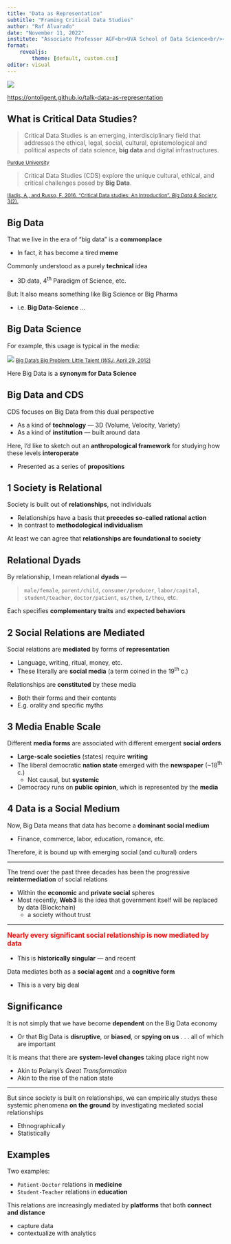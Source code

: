 ```yaml
---
title: "Data as Representation"
subtitle: "Framing Critical Data Studies"
author: "Raf Alvarado"
date: "November 11, 2022"
institute: "Associate Professor AGF<br>UVA School of Data Science<br/><b>Datapalooza 2022</b>"
format: 
    revealjs:
        theme: [default, custom.css]
editor: visual
---
```


![](images/qrcode_ontoligent.github.io.png){fig-align="center"}

::: center
<https://ontoligent.github.io/talk-data-as-representation>
:::

## What is Critical Data Studies?

> Critical Data Studies is an emerging, interdisciplinary field that addresses the ethical, legal, social, cultural, epistemological and political aspects of data science, **big data** and digital infrastructures.

<small>[Purdue University](https://www.purdue.edu/critical-data-studies/about.php)</small>

> Critical Data Studies (CDS) explore the unique cultural, ethical, and critical challenges posed by **Big Data**.

<small>[Iliadis, A., and Russo, F. 2016. "Critical Data studies: An Introduction". *Big Data & Society*, 3(2).](https://doi.org/10.1177/2053951716674238)</small>

## Big Data

That we live in the era of "big data" is a **commonplace**

-   In fact, it has become a tired **meme**

Commonly understood as a purely **technical** idea

-   3D data, 4^th^ Paradigm of Science, etc.

But: It also means something like Big Science or Big Pharma

-   i.e. **Big Data-Science** ...

## Big Data Science

For example, this usage is typical in the media:

![](images/wsj-big-data.jpg){.shadow} <small>[Big Data's Big Problem: Little Talent (*WSJ*, April 29, 2012)](https://www.wsj.com/articles/SB10001424052702304723304577365700368073674)</small>

Here Big Data is a **synonym for Data Science**

## Big Data and CDS

CDS focuses on Big Data from this dual perspective

-   As a kind of **technology** --- 3D (Volume, Velocity, Variety)
-   As a kind of **institution** --- built around data

Here, I'd like to sketch out an **anthropological framework** for studying how these levels **interoperate**

-   Presented as a series of **propositions**

## 1 Society is Relational

Society is built out of **relationships**, not individuals

-   Relationships have a basis that **precedes so-called rational action**
-   In contrast to **methodological individualism**

At least we can agree that **relationships are foundational to society**

## Relational Dyads

By relationship, I mean relational **dyads** ---

> `male/female`, `parent/child`, `consumer/producer`, `labor/capital`, `student/teacher`, `doctor/patient`, `us/them`, `I/thou`, etc.

Each specifies **complementary traits** and **expected behaviors**

## 2 Social Relations are Mediated

Social relations are **mediated** by forms of **representation**

-   Language, writing, ritual, money, etc.
-   These literally are **social media** (a term coined in the 19^th^ c.)

Relationships are **constituted** by these media

-   Both their forms and their contents
-   E.g. orality and specific myths

## 3 Media Enable Scale

Different **media forms** are associated with different emergent **social orders**

-   **Large-scale societies** (states) require **writing**
-   The liberal democratic **nation state** emerged with the **newspaper** (\~18^th^ c.)
    -   Not causal, but **systemic**
-   Democracy runs on **public opinion**, which is represented by the **media**

## 4 Data is a Social Medium

Now, Big Data means that data has become a **dominant social medium**

-   Finance, commerce, labor, education, romance, etc.

Therefore, it is bound up with emerging social (and cultural) orders

------------------------------------------------------------------------

The trend over the past three decades has been the progressive **reintermediation** of social relations

-   Within the **economic** and **private social** spheres
-   Most recently, **Web3** is the idea that government itself will be replaced by data (Blockchain)
    -   a society without trust

------------------------------------------------------------------------

::: {style="color:red;font-size:110%;"}
**Nearly every significant social relationship is now mediated by data**
:::

-   This is **historically singular** --- and recent

Data mediates both as a **social agent** and a **cognitive form**

-   This is a very big deal

## Significance

It is not simply that we have become **dependent** on the Big Data economy

-   Or that Big Data is **disruptive**, or **biased**, or **spying on us** . . . all of which are important

It is means that there are **system-level changes** taking place right now

-   Akin to Polanyi's *Great Transformation*
-   Akin to the rise of the nation state

----

But since society is built on relationships, we can empirically studys these systemic phenomena **on the ground** by investigating mediated social relationships

-   Ethnographically
-   Statistically

## Examples

Two examples:

-   `Patient-Doctor` relations in **medicine**
-   `Student-Teacher` relations in **education**

This relations are increasingly mediated by **platforms** that both **connect and distance**

-   capture data
-   contextualize with analytics
